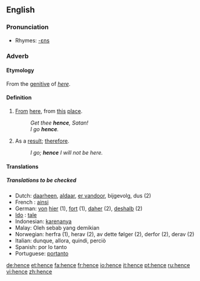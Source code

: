 ==English==

===Pronunciation===
*Rhymes: [[Rhymes:English:-ɛns|-ɛns]]

===Adverb===
{{en-adv|-}}

====Etymology====

From the [[genitive]] of ''[[here]]''.

====Definition====

# {{archaic}} [[from|From]] [[here]], from [[this]] [[place]].
#:''Get thee '''hence''', Satan!''
#:''I go '''hence'''.''
# As a [[result]]; [[therefore]].
#:''I go; '''hence''' I will not be here.''

====Translations====

=====Translations to be checked=====
{{checktrans}}
*Dutch: [[daarheen]], [[aldaar]], [[er vandoor]], bijgevolg, dus (2)
* French : [[ainsi]]
*German: [[von]] [[hier]] (1), [[fort]] (1), [[daher]] (2), [[deshalb]] (2)
* [[Ido]] : [[tale]]
*Indonesian: [[karenanya]]
*Malay: Oleh sebab yang demikian 
*Norwegian: herfra (1), herav (2), av dette følger (2), derfor (2), derav (2)
*Italian: dunque, allora, quindi, perciò
*Spanish: por lo tanto
*Portuguese: [[portanto]]

[[de:hence]]
[[et:hence]]
[[fa:hence]]
[[fr:hence]]
[[io:hence]]
[[it:hence]]
[[pt:hence]]
[[ru:hence]]
[[vi:hence]]
[[zh:hence]]